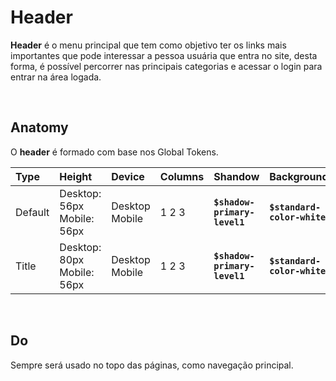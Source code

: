 # **Header**

**Header** é o menu principal que tem como objetivo ter os links mais importantes que pode interessar a pessoa usuária que entra no site, desta forma, é possível percorrer nas principais categorias e acessar o login para entrar na área logada.

<br />

## Anatomy

O **header** é formado com base nos Global Tokens.

| Type    | Height                     | Device         | Columns | Shandow                      | Background                  | Exemplo   |
| :------ | :------------------------- | :------------- | :------ | :--------------------------- | :-------------------------- | :-------- |
| Default | Desktop: 56px Mobile: 56px | Desktop Mobile | 1 2 3   | **`$shadow-primary-level1`** | **`$standard-color-white`** | _[embed]_ |
| Title   | Desktop: 80px Mobile: 56px | Desktop Mobile | 1 2 3   | **`$shadow-primary-level1`** | **`$standard-color-white`** | _[embed]_ |

<br />

## Do

Sempre será usado no topo das páginas, como navegação principal.
